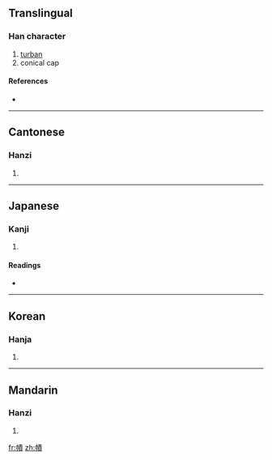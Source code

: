 {{also|帻}}
==Translingual==

===Han character===
{{Han char|rn=50|rad=巾|as=11|sn=14|four=4528<sub>6</sub>|canj=中月手一金 (LBQMC)}}

# [[turban]]
# conical cap

====References====
* {{Han ref|kx=0336.060|dkj=09058|dj=0643.070|hdz=10751.090|uh=5E58|ud=24152|bh=E1B2|bd=57778}}

----

==Cantonese==

===Hanzi===
{{yue-hanzi|jyut=|y=jik1|sim=帻}}

# {{defn|Cantonese|sort=巾11}}

----

==Japanese==

===Kanji===
{{ja-kanji|grade=|rs=巾11}}

# {{defn|Japanese|sort=巾11}}

====Readings====
* {{ja-readings|on=[[さく]] (saku), [[しゃく]] (shaku)|kun=[[ずきん]] (zukin)}}

----

==Korean==

===Hanja===
{{ko-hanja|hangeul=책|rv=chaek|mr=ch'aek}}

# {{defn|Korean|sort=巾11}}

----

==Mandarin==

===Hanzi===
{{cmn-hanzi|sim=帻|pin=[[zé]] ([[ze2]])|wg=tse<sup>2</sup>}}

# {{defn|Mandarin|sort=巾11}}

[[fr:幘]]
[[zh:幘]]